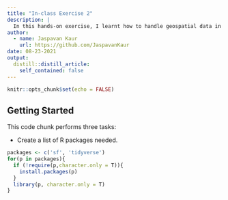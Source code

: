 ```yaml
---
title: "In-class Exercise 2"
description: |
  In this hands-on exercise, I learnt how to handle geospatial data in R by using sf package 
author:
  - name: Jaspavan Kaur
    url: https://github.com/JaspavanKaur
date: 08-23-2021
output:
  distill::distill_article:
    self_contained: false
---
```



```r
knitr::opts_chunk$set(echo = FALSE)
```

## Getting Started

This code chunk performs three tasks:

- Create a list of R packages needed.

```r
packages <- c('sf', 'tidyverse')
for(p in packages){
  if (!require(p,character.only = T)){
    install.packages(p)
  }
  library(p, character.only = T)
}
```


